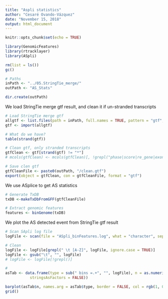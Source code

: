 ```yaml
---
title: "Aspli statistics"
author: "Cesaré Ovando-Vázquez"
date: "November 15, 2018"
output: html_document
---
```


```r
knitr::opts_chunk$set(echo = TRUE)

library(GenomicFeatures)
library(rtracklayer)
library(ASpli)

rm(list = ls())
gc()

# Paths
inPath <- "../05.StringTie_merge/"
outPath <- "AS_Stats"

dir.create(outPath)
```


We load StringTie merge gtf result, and clean it if un-stranded transcripts

```r
# Load StringTie merge gtf
allgtf <- list.files(path = inPath, full.names = TRUE, pattern = "gtf", recursive = TRUE)
gtf <- import(allgtf)

# What do we have?
table(strand(gtf))

# Clean gtf, only stranded transcripts
gtfClean <- gtf[strand(gtf) != "*"]
# mcols(gtfClean) <- mcols(gtfClean)[, !grepl("phase|score|re_gene|exon", colnames(mcols(gtfClean)))]

# Save clen gtf
gtfCleanFile <- paste0(outPath, "/clean.gtf")
export(object = gtfClean, con = gtfCleanFile, format = "gtf")
```


We use ASplice to get AS statistics

```r
# Generate TxDB 
txDB <-makeTxDbFromGFF(gtfCleanFile)

# Extract genomic features
features <- binGenome(txDB)
```

We plot the AS detected event from StringTie gtf result

```r
# Scan SApli log file
logFile <- scan(file = "ASpli_binFeatures.log", what = "character", sep = "\n")

# Clean
logFile <- logFile[grepl(" \t [A-Z]", logFile, ignore.case = TRUE)]
logFile <- gsub("\t", "", logFile)
# logFile <- logFile[!grepl()]

#
asTab <- data.frame(type = sub(" bins =.+", "", logFile), n = as.numeric(gsub(".+= |\\(.+", "", logFile),
           stringsAsFactors = FALSE))

barplot(asTab$n, names.arg = asTab$type, border = FALSE, col = rgb(1, 0, 0, 0.75), las = 1)
grid()
```



<!-- ## Differential usage -->

<!-- Now, we use the bam files to get differential usage, from ASplice package -->
<!-- ```{r} -->
<!-- # Bam files -->
<!-- bams <- list.files(path = "../04.hisat2/", pattern = "bam$", recursive = TRUE, full.names = TRUE) -->
<!-- ``` -->

<!-- Load bams into target data.frame -->
<!-- ```{r} -->
<!-- # -->
<!-- targets <- data.frame(row.names = paste0("Sample", seq(length(bams))), -->
<!--   bam = bams, -->
<!--   f1 = gsub("_.+", "", basename(bams)), -->
<!--   stringsAsFactors = FALSE) -->

<!-- bamsAS <- loadBAM(targets) -->

<!-- ``` -->



<!-- ```{r} -->
<!-- # -->
<!-- counts <- readCounts( features, bamsAS, targets, readLength = 100, -->
<!-- maxISize = 5000 ) -->



<!-- ``` -->

<!-- ```{r} -->
<!-- # -->
<!-- plotGenomicRegions( features,'GENE10:E002', genomeTxDb, targets ) -->
<!-- ``` -->




